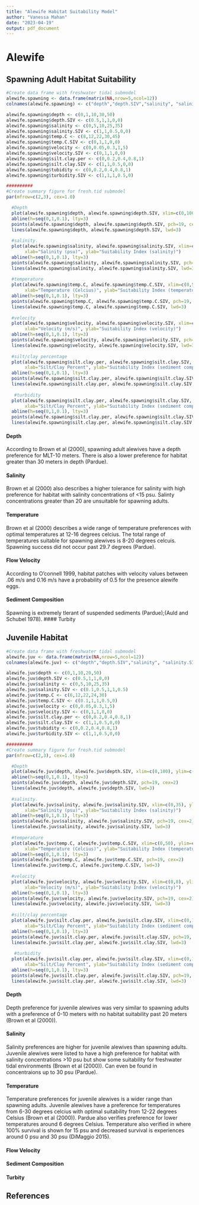 ```yaml
---
title: "Alewife Habitat Suitability Model"
author: "Vanessa Mahan"
date: "2023-04-19"
output: pdf_document
---
```

# Alewife

## Spawning Adult Habitat Suitability

```r
#Create data frame with freshwater tidal submodel
alewife.spawning <- data.frame(matrix(NA,nrow=5,ncol=12))
colnames(alewife.spawning) <- c("depth","depth.SIV","salinity", "salinity.SIV", "temp.C", "temp.C.SIV","velocity","velocity.SIV","silt.clay.per","silt.clay.SIV","tubidity","turbidity.SIV")

alewife.spawning$depth <- c(0,1,10,30,50)
alewife.spawning$depth.SIV <- c(0.5,1,1,0,0)
alewife.spawning$salinity <- c(0,5,10,25,35)
alewife.spawning$salinity.SIV <- c(1,1,0.5,0,0)
alewife.spawning$temp.C <- c(8,12,22,30,45)
alewife.spawning$temp.C.SIV <- c(0,1,1,0,0)
alewife.spawning$velocity <- c(0,0.05,0.3,1,5)
alewife.spawning$velocity.SIV <- c(0,1,1,0,0)
alewife.spawning$silt.clay.per <- c(0,0.2,0.4,0.8,1)
alewife.spawning$silt.clay.SIV <- c(1,1,0.5,0,0)
alewife.spawning$tubidity <- c(0,0.2,0.4,0.8,1)
alewife.spawning$turbidity.SIV <- c(1,1,1,0.5,0)

##########
#Create summary figure for fresh.tid submodel
par(mfrow=c(2,3), cex=1.0)

  #Depth
  plot(alewife.spawning$depth, alewife.spawning$depth.SIV, xlim=c(0,100), ylim=c(0,1), type="l", xlab="Depth (meters)", ylab="Suitability Index (depth)")
  abline(h=seq(0,1,0.1), lty=3)
  points(alewife.spawning$depth, alewife.spawning$depth.SIV, pch=19, cex=2)
  lines(alewife.spawning$depth, alewife.spawning$depth.SIV, lwd=3)
  
  #salinity.
  plot(alewife.spawning$salinity, alewife.spawning$salinity.SIV, xlim=c(0,35), ylim=c(0,1), type="l",
       xlab="Salinity (psu)", ylab="Suitability Index (salinity)")
  abline(h=seq(0,1,0.1), lty=3)
  points(alewife.spawning$salinity, alewife.spawning$salinity.SIV, pch=19, cex=2)
  lines(alewife.spawning$salinity, alewife.spawning$salinity.SIV, lwd=3)
  
  #temperature
  plot(alewife.spawning$temp.C, alewife.spawning$temp.C.SIV, xlim=c(0,50), ylim=c(0,1), type="l",
       xlab="Temperature (Celcius)", ylab="Suitability Index (temperature)")
  abline(h=seq(0,1,0.1), lty=3)
  points(alewife.spawning$temp.C, alewife.spawning$temp.C.SIV, pch=19, cex=2)
  lines(alewife.spawning$temp.C, alewife.spawning$temp.C.SIV, lwd=3)
  
  #velocity
  plot(alewife.spawning$velocity, alewife.spawning$velocity.SIV, xlim=c(0,8), ylim=c(0,1), type="l",
       xlab="Velocity (m/s)", ylab="Suitability Index (velocity)")
  abline(h=seq(0,1,0.1), lty=3)
  points(alewife.spawning$velocity, alewife.spawning$velocity.SIV, pch=19, cex=2)
  lines(alewife.spawning$velocity, alewife.spawning$velocity.SIV, lwd=3)
  
  #silt/clay percentage
  plot(alewife.spawning$silt.clay.per, alewife.spawning$silt.clay.SIV, xlim=c(0,1), ylim=c(0,1), type="l",
       xlab="Silt/Clay Percent", ylab="Suitability Index (sediment composition)")
  abline(h=seq(0,1,0.1), lty=3)
  points(alewife.spawning$silt.clay.per, alewife.spawning$silt.clay.SIV, pch=19, cex=2)
  lines(alewife.spawning$silt.clay.per, alewife.spawning$silt.clay.SIV, lwd=3)
  
   #turbidity
  plot(alewife.spawning$silt.clay.per, alewife.spawning$silt.clay.SIV, xlim=c(0,1), ylim=c(0,1), type="l",
       xlab="Silt/Clay Percent", ylab="Suitability Index (sediment composition)")
  abline(h=seq(0,1,0.1), lty=3)
  points(alewife.spawning$silt.clay.per, alewife.spawning$silt.clay.SIV, pch=19, cex=2)
  lines(alewife.spawning$silt.clay.per, alewife.spawning$silt.clay.SIV, lwd=3)
```

#### Depth

According to Brown et al (2000), spawning adult alewives have a depth preference for MLT-10 meters. There is also a lower preference for habitat greater than 30 meters in depth (Pardue). 

#### Salinity
Brown et al (2000) also describes a higher tolerance for salinity with high preference for habitat with salinity concentrations of <15 psu. Salinty concentrations greater than 20 are unsuitable for spawning adults.

#### Temperature
Brown et al (2000) describes a wide range of temperature preferences with optimal temperatures at 12-16 degrees celcius. The total range of temperatures suitable for spawning alewives is 8-20 degrees celcuis. Spawning success did not occur past 29.7 degrees (Pardue).

#### Flow Velocity
According to O'connell 1999, habitat patches with velocity values between .06 m/s and 0.16 m/s have a probability of 0.5 for the presence alewife eggs.

#### Sediment Composition
Spawning is extremely tlerant of suspended sediments (Pardue);(Auld and Schubel 1978).
#### Turbity 

## Juvenile Habitat
```r
#Create data frame with freshwater tidal submodel
alewife.juv <- data.frame(matrix(NA,nrow=5,ncol=12))
colnames(alewife.juv) <- c("depth","depth.SIV","salinity", "salinity.SIV", "temp.C", "temp.C.SIV","velocity","velocity.SIV","silt.clay.per","silt.clay.SIV","tubidity","turbidity.SIV")

alewife.juv$depth <- c(0,1,10,20,50)
alewife.juv$depth.SIV <- c(0.5,1,1,0,0)
alewife.juv$salinity <- c(0,5,10,25,35)
alewife.juv$salinity.SIV <- c(0.1,0.5,1,1,0.5)
alewife.juv$temp.C <- c(6,12,22,24,30)
alewife.juv$temp.C.SIV <- c(0.1,1,1,0.5,0)
alewife.juv$velocity <- c(0,0.05,0.3,1,5)
alewife.juv$velocity.SIV <- c(0,1,1,0,0)
alewife.juv$silt.clay.per <- c(0,0.2,0.4,0.8,1)
alewife.juv$silt.clay.SIV <- c(1,1,0.5,0,0)
alewife.juv$tubidity <- c(0,0.2,0.4,0.8,1)
alewife.juv$turbidity.SIV <- c(1,1,0.5,0,0)

##########
#Create summary figure for fresh.tid submodel
par(mfrow=c(2,3), cex=1.0)

  #Depth
  plot(alewife.juv$depth, alewife.juv$depth.SIV, xlim=c(0,100), ylim=c(0,1), type="l", xlab="Depth (meters)", ylab="Suitability Index (depth)")
  abline(h=seq(0,1,0.1), lty=3)
  points(alewife.juv$depth, alewife.juv$depth.SIV, pch=19, cex=2)
  lines(alewife.juv$depth, alewife.juv$depth.SIV, lwd=3)
  
  #salinity.
  plot(alewife.juv$salinity, alewife.juv$salinity.SIV, xlim=c(0,35), ylim=c(0,1), type="l",
       xlab="Salinity (psu)", ylab="Suitability Index (salinity)")
  abline(h=seq(0,1,0.1), lty=3)
  points(alewife.juv$salinity, alewife.juv$salinity.SIV, pch=19, cex=2)
  lines(alewife.juv$salinity, alewife.juv$salinity.SIV, lwd=3)
  
  #temperature
  plot(alewife.juv$temp.C, alewife.juv$temp.C.SIV, xlim=c(0,50), ylim=c(0,1), type="l",
       xlab="Temperature (Celcius)", ylab="Suitability Index (temperature)")
  abline(h=seq(0,1,0.1), lty=3)
  points(alewife.juv$temp.C, alewife.juv$temp.C.SIV, pch=19, cex=2)
  lines(alewife.juv$temp.C, alewife.juv$temp.C.SIV, lwd=3)
  
  #velocity
  plot(alewife.juv$velocity, alewife.juv$velocity.SIV, xlim=c(0,8), ylim=c(0,1), type="l",
       xlab="Velocity (m/s)", ylab="Suitability Index (velocity)")
  abline(h=seq(0,1,0.1), lty=3)
  points(alewife.juv$velocity, alewife.juv$velocity.SIV, pch=19, cex=2)
  lines(alewife.juv$velocity, alewife.juv$velocity.SIV, lwd=3)
  
  #silt/clay percentage
  plot(alewife.juv$silt.clay.per, alewife.juv$silt.clay.SIV, xlim=c(0,1), ylim=c(0,1), type="l",
       xlab="Silt/Clay Percent", ylab="Suitability Index (sediment composition)")
  abline(h=seq(0,1,0.1), lty=3)
  points(alewife.juv$silt.clay.per, alewife.juv$silt.clay.SIV, pch=19, cex=2)
  lines(alewife.juv$silt.clay.per, alewife.juv$silt.clay.SIV, lwd=3)
  
   #turbidity
  plot(alewife.juv$silt.clay.per, alewife.juv$silt.clay.SIV, xlim=c(0,1), ylim=c(0,1), type="l",
       xlab="Silt/Clay Percent", ylab="Suitability Index (sediment composition)")
  abline(h=seq(0,1,0.1), lty=3)
  points(alewife.juv$silt.clay.per, alewife.juv$silt.clay.SIV, pch=19, cex=2)
  lines(alewife.juv$silt.clay.per, alewife.juv$silt.clay.SIV, lwd=3)
```

#### Depth
Depth preference for juvenile alewives was very similar to spawning adults with a preference of 0-10 meters with no habitat suitability past 20 meters (Brown et al (2000)).

#### Salinity
Salinity preferences are higher for juvenile alewives than spawning adults. Juvenile alewives were listed to have a high preference for habitat with salinity concentrations >10 psu but show some suitability for freshwater tidal environments (Brown et al (2000)). Can even be found in concentraions up to 30 psu (Pardue).

#### Temperature
Temperature preferences for juvenile alewives is a wider range than spawning adults. Juvenile alewives have a preference for temperatures from 6-30 degrees celcius with optimal suitability from 12-22 degrees Celsius (Brown et al (2000)). Pardue also verifies preference for lower temperatures around 6 degrees Celsius. Temperature also verified in where 100% survival is shown for 15 psu and decreased survival is experiences around 0 psu and 30 psu (DiMaggio 2015).

#### Flow Velocity

#### Sediment Composition

#### Turbity 

## References